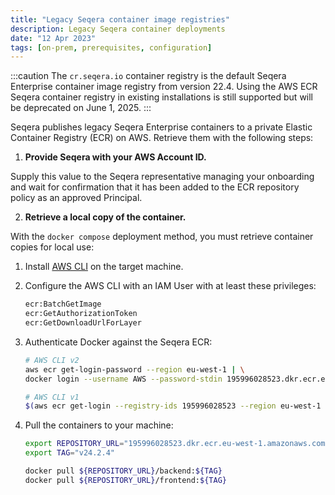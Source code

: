 ```yaml
---
title: "Legacy Seqera container image registries"
description: Legacy Seqera container deployments
date: "12 Apr 2023"
tags: [on-prem, prerequisites, configuration]
---
```


:::caution
The `cr.seqera.io` container registry is the default Seqera Enterprise container image registry from version 22.4. Using the AWS ECR Seqera container registry in existing installations is still supported but will be deprecated on June 1, 2025.
:::

Seqera publishes legacy Seqera Enterprise containers to a private Elastic Container Registry (ECR) on AWS. Retrieve them with the following steps:

1. **Provide Seqera with your AWS Account ID.**

  Supply this value to the Seqera representative managing your onboarding and wait for confirmation that it has been added to the ECR repository policy as an approved Principal.

2. **Retrieve a local copy of the container.**

  With the `docker compose` deployment method, you must retrieve container copies for local use:

  1. Install [AWS CLI](https://docs.aws.amazon.com/cli/latest/userguide/getting-started-install.html) on the target machine.

  2. Configure the AWS CLI with an IAM User with at least these privileges:

      ```bash
      ecr:BatchGetImage
      ecr:GetAuthorizationToken
      ecr:GetDownloadUrlForLayer
      ```
  3. Authenticate Docker against the Seqera ECR:

      ```bash
      # AWS CLI v2
      aws ecr get-login-password --region eu-west-1 | \
      docker login --username AWS --password-stdin 195996028523.dkr.ecr.eu-west-1.amazonaws.com

      # AWS CLI v1
      $(aws ecr get-login --registry-ids 195996028523 --region eu-west-1 --no-include-email)
      ```

  4. Pull the containers to your machine:

      ```bash
      export REPOSITORY_URL="195996028523.dkr.ecr.eu-west-1.amazonaws.com/nf-tower-enterprise"
      export TAG="v24.2.4"

      docker pull ${REPOSITORY_URL}/backend:${TAG}
      docker pull ${REPOSITORY_URL}/frontend:${TAG}
      ```